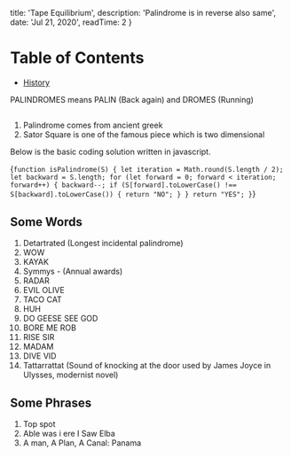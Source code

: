 
  title: 'Tape Equilibrium',
  description: 'Palindrome is in reverse also same',
  date: 'Jul 21, 2020',
  readTime: 2 
}


Table of Contents
=================

   * [History](#history)

PALINDROMES means PALIN (Back again) and DROMES (Running)

## <AnchorLink label="History" name />
1. Palindrome comes from ancient greek
1. <ExternalLink url="https://en.wikipedia.org/wiki/Sator_Square">Sator Square</ExternalLink> is one of the famous piece which is two dimensional


Below is the basic coding solution written in javascript.

<CodeBlock>{`
function isPalindrome(S) {
  let iteration = Math.round(S.length / 2);
  let backward = S.length;
  for (let forward = 0; forward < iteration; forward++) {
    backward--;
    if (S[forward].toLowerCase() !== S[backward].toLowerCase()) {
      return "NO";
    }
  }
  return "YES";
}
`}</CodeBlock>

## Some Words

1. Detartrated (Longest incidental palindrome)
1. WOW
1. KAYAK
1. Symmys - (Annual awards)
1. RADAR
1. EVIL OLIVE
1. TACO CAT
1. HUH
1. DO GEESE SEE GOD
1. BORE ME ROB
1. RISE SIR
1. MADAM
1. DIVE VID
1. Tattarrattat (Sound of knocking at the door used by <ExternalLink url="https://en.wikipedia.org/wiki/James_Joyce">James Joyce</ExternalLink> in <ExternalLink url="https://en.wikipedia.org/wiki/Ulysses_(novel)">Ulysses</ExternalLink>, modernist novel)

## Some Phrases

1. Top spot
1. Able was i ere I Saw Elba
1. A man, A Plan, A Canal: Panama


